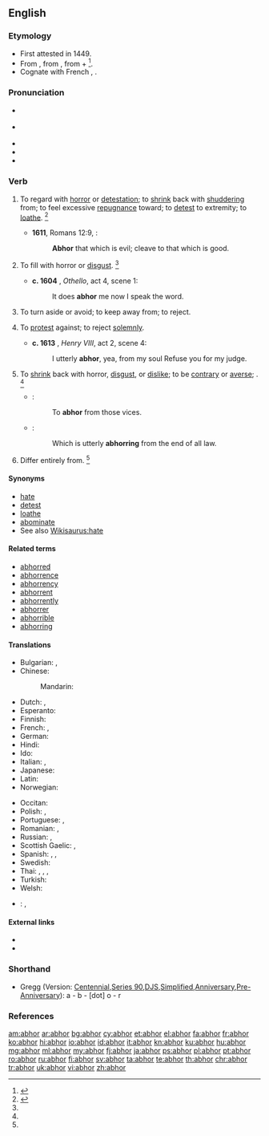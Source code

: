 ==English==
{{was wotd|2008|March|4}}
{{Webster 1913}}

===Etymology===
* First attested in 1449.
* From {{etyl|enm|en}} {{term|abhorren|lang=enm}}, from {{etyl|la|en}} {{term/t|la|abhorreō||shrink away from in horror}}, from {{term|ab||from|lang=la}} + {{term/t|la|horreō||stand aghast, bristle with fear}}<ref>{{reference-book | last = Dobbie | first = Elliott K. | coauthors = Dunmore, C. William, et al. | editor = Barnhart, Robert K.| title = Chambers Dictionary of Etymology | origyear = 1998 | year = 2004 | publisher = Chambers Harrap Publishers Ltd | location = Edinburgh, Scotland | isbn =0550142304 | pages = 2}}</ref>.
* Cognate with French {{term|abhorrer|lang=fr}}, {{etyl|oc|-}} {{term|aborrir|lang=oc}}.

===Pronunciation===
* {{a|RP}} {{IPA|/əbˈhɔːr/}}
* {{a|US}} {{IPA|/æbˈhɔr/|/əbˈhɔr/}}
* {{audio|en-uk-abhor.ogg|Audio (UK)}}
* {{audio|en-us-abhor.ogg|Audio (US)}}
* {{rhymes|ɔːr}}

===Verb===
{{en-verb|abhor|r|ing}}

# {{context|transitive|lang=en}} To regard with [[horror]] or [[detestation]]; to [[shrink]] back with [[shudder]]ing from; to feel excessive [[repugnance]] toward; to [[detest]] to extremity; to [[loathe]]. {{defdate|First attested from around (1350 to 1470).}}<ref name=SOED>{{reference-book | last =| first = | authorlink =  | coauthors =  | editor =Brown, Lesley  | others =  | title = The Shorter Oxford English Dictionary | origdate =  | origyear = 1933| origmonth =  | url =  | format =  | accessdate =  | accessyear =  | accessmonth =  | edition = 5th | date =  | year =2003| month =  | publisher =Oxford University Press  | location =Oxford, UK | language =  | id =  | doi = | isbn =978-0-19-860575-7 | lccn = | ol = | pages =4| chapter =  | chapterurl =  | quote =}}</ref>
#* '''1611''', Romans 12:9, {{w|Authorized King James Version|King James Bible}}:
#*: '''Abhor''' that which is evil; cleave to that which is good.
# {{context|transitive|obsolete|impersonal|lang=en}} To fill with horror or [[disgust]]. {{defdate|Attested from the mid 16<sup>th</sup> century until the early 17<sup>th</sup> century.}}<ref name=SOED/>
#* '''c. 1604''' {{w|William Shakespeare}}, ''Othello'', act 4, scene 1:
#*: It does '''abhor''' me now I speak the word.
# {{context|transitive|lang=en}} To turn aside or avoid; to keep away from; to reject.
# {{context|transitive|canon law|obsolete|lang=en}} To [[protest]] against; to reject [[solemnly]].
#* '''c. 1613''' {{w|William Shakespeare}}, ''Henry VIII'', act 2, scene 4:
#*: I utterly '''abhor''', yea, from my soul Refuse you for my judge.
# {{context|intransitive|obsolete|lang=en}} To [[shrink]] back with horror, [[disgust]], or [[dislike]]; to be [[contrary]] or [[averse]]; {{non-gloss definition|construed with ''from''}}. {{defdate|Attested from the mid 16<sup>th</sup> century until the mid 17<sup>th</sup> century.}}<ref name=SOED/>
#* {{rfquotek|Udall}}:
#*: To '''abhor''' from those vices.
#* {{rfquotek|Milton}}:
#*: Which is utterly '''abhorring''' from the end of all law.
# {{context|intransitive|obsolete|lang=en}} Differ entirely from. {{defdate|Attested from the mid 16<sup>th</sup> century until the late 17<sup>th</sup> century.}}<ref name=SOED/>

====Synonyms====
{{checksense}}
* [[hate]]
* [[detest]]
* [[loathe]]
* [[abominate]]
* See also [[Wikisaurus:hate]]

====Related terms====
* [[abhorred]]
* [[abhorrence]]
* [[abhorrency]]
* [[abhorrent]]
* [[abhorrently]]
* [[abhorrer]]
* [[abhorrible]]
* [[abhorring]]

====Translations====
{{trans-top|to regard with horror or detestation}}
* Bulgarian: {{t|bg|отвращавам се|sc=Cyrl}}, {{t|bg|гнуся се|sc=Cyrl}}
* Chinese:
*: Mandarin: {{t+|cmn|痛恨|tr=tònghèn|sc=Hani}}
* Dutch: {{t+|nl|verafschuwen}}, {{t|nl|walgen van}}
* Esperanto: {{t+|eo|abomeni}}
* Finnish: {{t+|fi|inhota}}
* French: {{t+|fr|détester}}, {{t+|fr|abhorrer}}
* German: {{t+|de|verabscheuen}}
* Hindi: {{t|hi|घृणा करना|m-p|tr=ghrinaa karanaa}}
* Ido: {{t+|io|abominar}}
* Italian: {{t+|it|aborrire}}, {{t+|it|abominare}}
* Japanese: {{t|ja|嫌う|tr=hidoku kirau|alt=ひどく嫌う|sc=Jpan}}
* Latin: {{t|la|abhorreō}}
* Norwegian: {{t+|no|avsky}}
{{trans-mid}}
* Occitan: {{t+|oc|aborrir|}}
* Polish: {{t|pl|czuć odrazę}}, {{t|pl|nie cierpieć}}
* Portuguese: {{t+|pt|abominar}}, {{t+|pt|detestar}}
* Romanian: {{t+|ro|abhora}}, {{t+|ro|detesta}}
* Russian: {{t+|ru|ненавидеть|tr=nenavídet’}}, {{t|ru|питать отвращение|tr=pitát’ otvraščénije|sc=Cyrl}}
* Scottish Gaelic: {{t|gd|gràinich}}, {{t|gd|fuathaich}}
* Spanish: {{t+|es|aborrecer}}, {{t+|es|detestar}}, {{t+|es|abominar}}
* Swedish: {{t+|sv|avsky}}
* Thai: {{t+|th|เกลียด|tr=glìat|sc=Thai}}, {{t|th|เกลียดชัง|tr=glìat chang|sc=Thai}}, {{t|th|ชัง|tr=chang|sc=Thai}}, {{t+|th|ขยะแขยง|tr=kae-ya-kae-yaeng|sc=Thai}}
* Turkish: {{t+|tr|nefret etmek}}
* Welsh: {{t|cy|сashau}}
{{trans-bottom}}

{{checktrans-top}}
* {{ttbc|vi}}: {{t+|vi|ghê tởm}}, {{t|vi|ghét cay ghét đắng}}
{{trans-bottom}}

====External links====
* {{R:Webster 1913}}
* {{R:Century 1911}}

===Shorthand===
* Gregg (Version: [http://en.wikipedia.org/wiki/Gregg_Shorthand#Centennial_Gregg_Shorthand Centennial],[http://en.wikipedia.org/wiki/Gregg_Shorthand#Series_90_Gregg_Shorthand  Series 90],[http://en.wikipedia.org/wiki/Gregg_Shorthand#Diamond_Jubilee_Gregg_Shorthand  DJS],[http://en.wikipedia.org/wiki/Gregg_Shorthand#Simplified_Gregg_Shorthand Simplified],[http://en.wikipedia.org/wiki/Gregg_Shorthand#Anniversary_Gregg_Shorthand Anniversary],[http://en.wikipedia.org/wiki/Gregg_Shorthand#Pre_Anniversary_Gregg_Shorthand Pre-Anniversary]): a - b - [dot] o - r

===References===
<references/>

[[am:abhor]]
[[ar:abhor]]
[[bg:abhor]]
[[cy:abhor]]
[[et:abhor]]
[[el:abhor]]
[[fa:abhor]]
[[fr:abhor]]
[[ko:abhor]]
[[hi:abhor]]
[[io:abhor]]
[[id:abhor]]
[[it:abhor]]
[[kn:abhor]]
[[ku:abhor]]
[[hu:abhor]]
[[mg:abhor]]
[[ml:abhor]]
[[my:abhor]]
[[fj:abhor]]
[[ja:abhor]]
[[ps:abhor]]
[[pl:abhor]]
[[pt:abhor]]
[[ro:abhor]]
[[ru:abhor]]
[[fi:abhor]]
[[sv:abhor]]
[[ta:abhor]]
[[te:abhor]]
[[th:abhor]]
[[chr:abhor]]
[[tr:abhor]]
[[uk:abhor]]
[[vi:abhor]]
[[zh:abhor]]